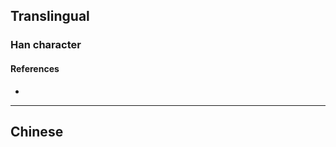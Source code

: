 {{character info}}
==Translingual==

===Han character===
{{Han char|rn=96|rad=玉|as=09|sn=13|four=|canj=MGRPA|ids=⿰𤣩昬}}

====References====
* {{Han ref|kx=0737.020|dkj=21104|dj=1148.050|hdz=21129.030|uh=7449|ud=29769}}

----

==Chinese==
{{zh-see|珉}}